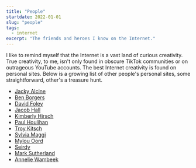 ```yaml
---
title: "People"
startdate: 2022-01-01
slug: "people"
tags:
  - internet
excerpt: "The friends and heroes I know on the Internet."
---
```

I like to remind myself that the Internet is a vast land of curious creativity. True creativity, to me, isn't only found in obscure TikTok communities or on outrageous YouTube accounts. The best Internet creativity is found on personal sites. Below is a growing list of other people's personal sites, some straightforward, other's a treasure hunt. 

- [Jacky Alcine](https://jacky.wtf/)
- [Ben Borgers](https://benborgers.com/)
- [David Foley](https://www.dfoley.ie)
- [Jacob Hall](https://jacobhall.net/)
- [Kimberly Hirsch](https://kimberlyhirsh.com)
- [Paul Houlihan](https://pauho.net)
- [Troy Kitsch](https://www.troykitch.com)
- [Sylvia Maggi](https://silviamaggidesign.com)
- [Mylou Oord](https://mylouoord.com/)
- [Seirdy](https://seirdy.one)
- [Mark Sutherland](https://marksuth.dev)
- [Annelie Wambeek](https://www.anneliewambeek.com/)